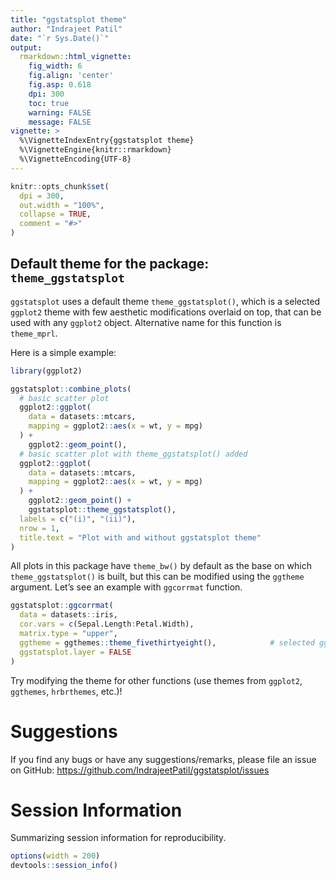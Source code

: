 ```yaml
---
title: "ggstatsplot theme"
author: "Indrajeet Patil"
date: "`r Sys.Date()`"
output:
  rmarkdown::html_vignette:
    fig_width: 6
    fig.align: 'center'
    fig.asp: 0.618
    dpi: 300
    toc: true
    warning: FALSE
    message: FALSE
vignette: >
  %\VignetteIndexEntry{ggstatsplot theme}
  %\VignetteEngine{knitr::rmarkdown}
  %\VignetteEncoding{UTF-8}
---
```


```r
knitr::opts_chunk$set(
  dpi = 300,
  out.width = "100%",
  collapse = TRUE,
  comment = "#>"
)
```

## Default theme for the package: `theme_ggstatsplot`

`ggstatsplot` uses a default theme `theme_ggstatsplot()`, which is a selected `ggplot2`
theme with few aesthetic modifications overlaid on top, that can be used with any
`ggplot2` object. Alternative name for this function is `theme_mprl`.

Here is a simple example:

```r
library(ggplot2)

ggstatsplot::combine_plots(
  # basic scatter plot
  ggplot2::ggplot(
    data = datasets::mtcars,
    mapping = ggplot2::aes(x = wt, y = mpg)
  ) +
    ggplot2::geom_point(),
  # basic scatter plot with theme_ggstatsplot() added
  ggplot2::ggplot(
    data = datasets::mtcars,
    mapping = ggplot2::aes(x = wt, y = mpg)
  ) +
    ggplot2::geom_point() +
    ggstatsplot::theme_ggstatsplot(),
  labels = c("(i)", "(ii)"),
  nrow = 1,
  title.text = "Plot with and without ggstatsplot theme"
)
```

All plots in this package have `theme_bw()` by default as the base on which
`theme_ggstatsplot()` is built, but this can be modified using the `ggtheme`
argument. Let's see an example with `ggcorrmat` function.

```r
ggstatsplot::ggcorrmat(
  data = datasets::iris,
  cor.vars = c(Sepal.Length:Petal.Width),
  matrix.type = "upper",
  ggtheme = ggthemes::theme_fivethirtyeight(),            # selected ggplot2 theme
  ggstatsplot.layer = FALSE
)
```

Try modifying the theme for other functions (use themes from `ggplot2`,
`ggthemes`, `hrbrthemes`, etc.)!

# Suggestions

If you find any bugs or have any suggestions/remarks, please file an issue on
GitHub: <https://github.com/IndrajeetPatil/ggstatsplot/issues>

# Session Information

Summarizing session information for reproducibility.

```r
options(width = 200)
devtools::session_info()
```

